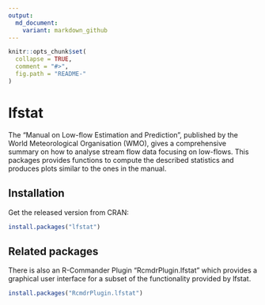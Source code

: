 ```yaml
---
output:
  md_document:
    variant: markdown_github
---
```


<!-- README.md is generated from README.Rmd. Please edit that file -->

```r
knitr::opts_chunk$set(
  collapse = TRUE,
  comment = "#>",
  fig.path = "README-"
)
```



# lfstat

The "Manual on Low-flow Estimation and Prediction", published by the World Meteorological Organisation (WMO), gives a comprehensive summary on how to analyse stream flow data focusing on low-flows. This packages provides functions to compute the described statistics and produces plots similar to the ones in the manual.


## Installation

Get the released version from CRAN:

```R
install.packages("lfstat")
```

## Related packages

There is also an R-Commander Plugin "RcmdrPlugin.lfstat" which provides a graphical user interface for a subset of the functionality provided by lfstat.   

```R
install.packages("RcmdrPlugin.lfstat")
```

